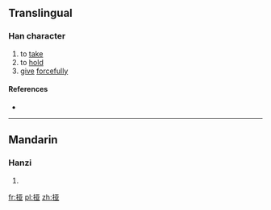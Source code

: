{{also|掗}}
==Translingual==

===Han character===
{{Han char|rn=64|rad=手|as=06|sn=9|four=|canj=手一廿金 (QMTC)|ids=⿰[[扌]][[亚]]}}

# to [[take]]
# to [[hold]]
# [[give]] [[forcefully]]

====References====
* {{Han ref|kx=0431.171|hdz=31867.030|uh=631C|ud=25372}}

----

==Mandarin==

===Hanzi===
{{cmn-hanzi|tra=掗|pin=[[yà]] ([[ya4]])|wg=ya<sup>4</sup>}}

# {{defn|lang=cmn|sort=手06}}

[[fr:挜]]
[[pl:挜]]
[[zh:挜]]